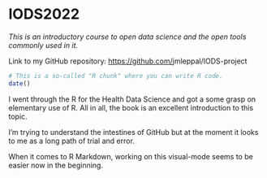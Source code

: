 # IODS2022

*This is an introductory course to open data science and the open tools commonly used in it.*

Link to my GitHub repository: <https://github.com/>jmleppal/IODS-project

```r
# This is a so-called "R chunk" where you can write R code.
date()

```

I went through the R for the Health Data Science and got a some grasp on elementary use of R. All in all, the book is an excellent introduction to this topic.

I'm trying to understand the intestines of GitHub but at the moment it looks to me as a long path of trial and error.

When it comes to R Markdown, working on this visual-mode seems to be easier now in the beginning.
